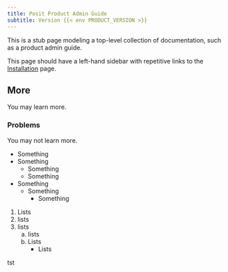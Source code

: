 ```yaml
---
title: Posit Product Admin Guide
subtitle: Version {{< env PRODUCT_VERSION >}}
---
```


This is a stub page modeling a top-level collection of documentation, such as
a product admin guide.

This page should have a left-hand sidebar with repetitive links to the
[Installation](install.qmd) page.

## More

You may learn more.

### Problems

You may not learn more.

- Something
- Something
  - Something
  - Something
- Something
  - Something
    - Something

1. Lists
2. lists 
3. lists
   a. lists
   b. Lists
      - Lists

tst